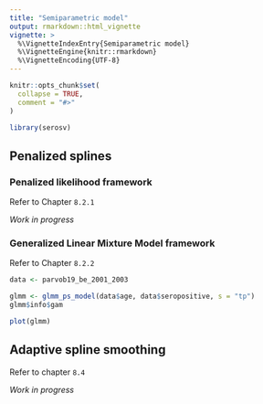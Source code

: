 ```yaml
---
title: "Semiparametric model"
output: rmarkdown::html_vignette
vignette: >
  %\VignetteIndexEntry{Semiparametric model}
  %\VignetteEngine{knitr::rmarkdown}
  %\VignetteEncoding{UTF-8}
---
```


```r
knitr::opts_chunk$set(
  collapse = TRUE,
  comment = "#>"
)
```

```r
library(serosv)
```

## Penalized splines

### Penalized likelihood framework

Refer to Chapter `8.2.1`

*Work in progress*

### Generalized Linear Mixture Model framework

Refer to Chapter `8.2.2`

```r
data <- parvob19_be_2001_2003

glmm <- glmm_ps_model(data$age, data$seropositive, s = "tp") 
glmm$info$gam
```

```r
plot(glmm)
```

## Adaptive spline smoothing

Refer to chapter `8.4`

*Work in progress*
